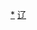 <div style="position: relative" class="center">
{{Image label begin|image=Administrative Division Benxi.png|width={{{1|777}}}|link=}} 
{{Image label|x=60|y=460|scale={{{1|777}}}/2220|text=[[平山区|<span style="color: black;">'''平山区'''</span>]]}}
{{Image label|x=120|y=180|scale={{{1|777}}}/2220|text={{vtext|[[溪湖区|<span style="color: black;">'''溪湖区'''</span>]]}}}}
{{Image label|x=260|y=330|scale={{{1|777}}}/2220|text=[[明山区|<span style="color: black;">'''明山区'''</span>]]}}
{{Image label|x=200|y=630|scale={{{1|777}}}/2220|text=[[南芬区|<span style="color: black;">'''南芬区'''</span>]]}}
{{Image label|x=570|y=480|scale={{{1|777}}}/2220|text=[[本溪满族自治县|<span style="color: black;">'''本溪满族自治县'''</span>]]}}
{{Image label|x=1550|y=420|scale={{{1|777}}}/2220|text=[[桓仁满族自治县|<span style="color: black;">'''桓仁满族自治县'''</span>]]}}
</div>
<noinclude>
[[Category:本溪行政区划|*]]
[[Category:中华人民共和国地级行政区划图|辽]]
</noinclude>